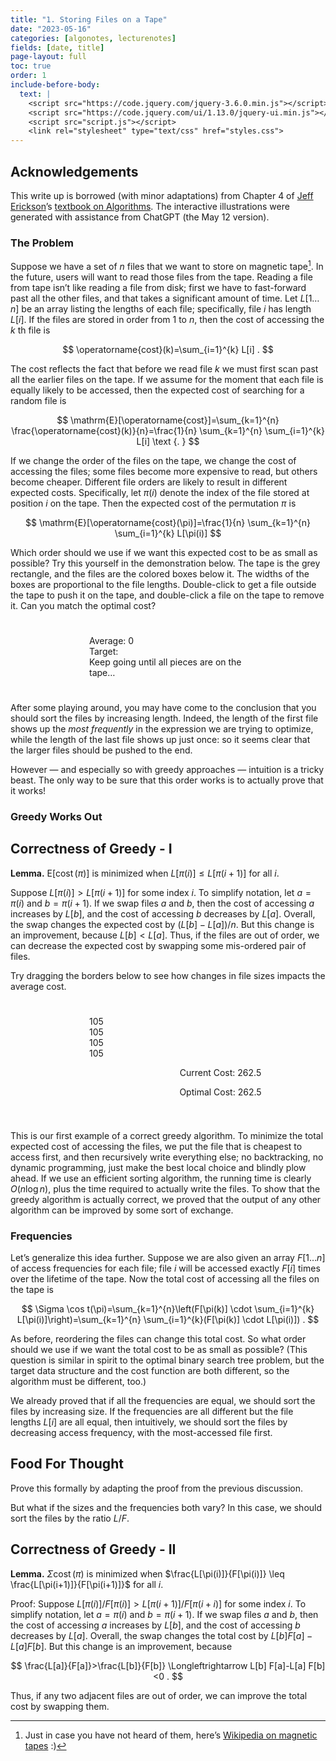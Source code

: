 ```yaml
---
title: "1. Storing Files on a Tape"
date: "2023-05-16"
categories: [algonotes, lecturenotes]
fields: [date, title]
page-layout: full
toc: true
order: 1
include-before-body:
  text: |
    <script src="https://code.jquery.com/jquery-3.6.0.min.js"></script>
    <script src="https://code.jquery.com/ui/1.13.0/jquery-ui.min.js"></script>
    <script src="script.js"></script>
    <link rel="stylesheet" type="text/css" href="styles.css">
---
```


:::{.callout-note}
# Acknowledgements
This write up is borrowed (with minor adaptations) from Chapter 4 of [Jeff Erickson](http://jeffe.cs.illinois.edu/)'s [textbook on Algorithms](http://jeffe.cs.illinois.edu/teaching/algorithms/). The interactive illustrations were generated with assistance from ChatGPT (the May 12 version).
:::

### The Problem

Suppose we have a set of $n$ files that we want to store on magnetic tape^[Just in case you have not heard of them, here's [Wikipedia on magnetic tapes](https://en.wikipedia.org/wiki/Magnetic_tape#:~:text=Magnetic%20tape%20is%20a%20medium,magnetic%20wire%20recording%20from%20Denmark.) :)]. In the future, users will want to read those files from the tape. Reading a file from tape isn't like reading a file from disk; first we have to fast-forward past all the other files, and that takes a significant amount of time. Let $L[1 \ldots n]$ be an array listing the lengths of each file; specifically, file $i$ has length $L[i]$. If the files are stored in order from 1 to $n$, then the cost of accessing the $k$ th file is

$$
\operatorname{cost}(k)=\sum_{i=1}^{k} L[i] .
$$

The cost reflects the fact that before we read file $k$ we must first scan past all the earlier files on the tape. If we assume for the moment that each file is equally likely to be accessed, then the expected cost of searching for a random file is

$$
\mathrm{E}[\operatorname{cost}]=\sum_{k=1}^{n} \frac{\operatorname{cost}(k)}{n}=\frac{1}{n} \sum_{k=1}^{n} \sum_{i=1}^{k} L[i] \text {. }
$$

If we change the order of the files on the tape, we change the cost of accessing the files; some files become more expensive to read, but others become cheaper. Different file orders are likely to result in different expected costs. Specifically, let $\pi(i)$ denote the index of the file stored at position $i$ on the tape. Then the expected cost of the permutation $\pi$ is

$$
\mathrm{E}[\operatorname{cost}(\pi)]=\frac{1}{n} \sum_{k=1}^{n} \sum_{i=1}^{k} L[\pi(i)]
$$

Which order should we use if we want this expected cost to be as small as possible? Try this yourself in the demonstration below. The tape is the grey rectangle, and the files are the colored boxes below it. The widths of the boxes are proportional to the file lengths. Double-click to get a file outside the tape to push it on the tape, and double-click a file on the tape to remove it. Can you match the optimal cost?

<div style="align:center; margin: 0 auto; width: 50%; padding-top: 25px; padding-bottom: 25px;">
<div id="container">
  <div id="tape" class="tape"></div>
  <div id="storage" class="storage"></div>
  <div id="sumDisplay" class="sum-display">Average: 0</div>
  <div id="target">Target: </div>
  <div id="message">Keep going until all pieces are on the tape...</div>
</div>
</div>

After some playing around, you may have come to the conclusion that you should sort the files by increasing length. Indeed, the length of the first file shows up the _most frequently_ in the expression we are trying to optimize, while the length of the last file shows up just once: so it seems clear that the larger files should be pushed to the end.

However --- and especially so with greedy approaches --- intuition is a tricky beast. The only way to be sure that this order works is to actually prove that it works!

### Greedy Works Out

:::{.callout-tip}
# Correctness of Greedy - I
**Lemma.** $\mathrm{E}[\operatorname{cost}(\pi)]$ is minimized when $L[\pi(i)] \leq L[\pi(i+1)]$ for all $i$.

Suppose $L[\pi(i)]>L[\pi(i+1)]$ for some index $i$. To simplify notation, let $a=\pi(i)$ and $b=\pi(i+1)$. If we swap files $a$ and $b$, then the cost of accessing $a$ increases by $L[b]$, and the cost of accessing $b$ decreases by $L[a]$. Overall, the swap changes the expected cost by $(L[b]-L[a]) / n$. But this change is an improvement, because $L[b]<L[a]$. Thus, if the files are out of order, we can decrease the expected cost by swapping some mis-ordered pair of files.
:::

Try dragging the borders below to see how changes in file sizes impacts the average cost.

<div style="align:center; align-items: center; margin: 0 auto; width: 50%; padding-top: 25px; padding-bottom: 25px;">
<div id="container2">
<div class="region" id="region1">105</div>
<div class="divider"></div>
<div class="region" id="region2">105</div>
<div class="divider"></div>
<div class="region" id="region3">105</div>
<div class="divider"></div>
<div class="region" id="region4">105</div>
</div>
<div style="width:420px;">
<p id="cost" style="text-align:center;">Current Cost: 262.5</p>
<p id="optimal-cost" style="text-align:center;">Optimal Cost: 262.5</p>
</div>
</div>

This is our first example of a correct greedy algorithm. To minimize the total expected cost of accessing the files, we put the file that is cheapest to access first, and then recursively write everything else; no backtracking, no dynamic programming, just make the best local choice and blindly plow ahead. If we use an efficient sorting algorithm, the running time is clearly $O(n \log n)$, plus the time required to actually write the files. To show that the greedy algorithm is actually correct, we proved that the output of any other algorithm can be improved by some sort of exchange.


### Frequencies

Let's generalize this idea further. Suppose we are also given an array $F[1 \ldots n]$ of access frequencies for each file; file $i$ will be accessed exactly $F[i]$ times over the lifetime of the tape. Now the total cost of accessing all the files on the tape is

$$
\Sigma \cos t(\pi)=\sum_{k=1}^{n}\left(F[\pi(k)] \cdot \sum_{i=1}^{k} L[\pi(i)]\right)=\sum_{k=1}^{n} \sum_{i=1}^{k}(F[\pi(k)] \cdot L[\pi(i)]) .
$$

As before, reordering the files can change this total cost. So what order should we use if we want the total cost to be as small as possible? (This question is similar in spirit to the optimal binary search tree problem, but the target data structure and the cost function are both different, so the algorithm must be different, too.)

We already proved that if all the frequencies are equal, we should sort the files by increasing size. If the frequencies are all different but the file lengths $L[i]$ are all equal, then intuitively, we should sort the files by decreasing access frequency, with the most-accessed file first. 

:::{.callout-caution}
# Food For Thought
Prove this formally by adapting the proof from the previous discussion.
:::

But what if the sizes and the frequencies both vary? In this case, we should sort the files by the ratio $L / F$.

:::{.callout-tip}
# Correctness of Greedy - II

**Lemma.** $\Sigma \operatorname{cost}(\pi)$ is minimized when $\frac{L[\pi(i)]}{F[\pi(i)]} \leq \frac{L[\pi(i+1)]}{F[\pi(i+1)]}$ for all $i$.

Proof: Suppose $L[\pi(i)] / F[\pi(i)]>L[\pi(i+1)] / F[\pi(i+i)]$ for some index $i$. To simplify notation, let $a=\pi(i)$ and $b=\pi(i+1)$. If we swap files $a$ and $b$, then the cost of accessing $a$ increases by $L[b]$, and the cost of accessing $b$ decreases by $L[a]$. Overall, the swap changes the total cost by $L[b] F[a]-L[a] F[b]$. But this change is an improvement, because

$$
\frac{L[a]}{F[a]}>\frac{L[b]}{F[b]} \Longleftrightarrow L[b] F[a]-L[a] F[b]<0 .
$$

Thus, if any two adjacent files are out of order, we can improve the total cost by swapping them.
:::



